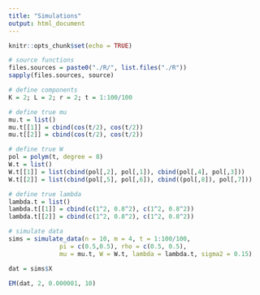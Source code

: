 ```yaml
---
title: "Simulations"
output: html_document
---
```


```r
knitr::opts_chunk$set(echo = TRUE)

# source functions
files.sources = paste0("./R/", list.files("./R"))
sapply(files.sources, source)

```


```r
# define components
K = 2; L = 2; r = 2; t = 1:100/100

# define true mu
mu.t = list()
mu.t[[1]] = cbind(cos(t/2), cos(t/2))
mu.t[[2]] = cbind(cos(t/2), cos(t/2))

# define true W
pol = polym(t, degree = 8)
W.t = list()
W.t[[1]] = list(cbind(pol[,2], pol[,1]), cbind(pol[,4], pol[,3]))
W.t[[2]] = list(cbind(pol[,5], pol[,6]), cbind((pol[,8]), pol[,7]))

# define true lambda
lambda.t = list()
lambda.t[[1]] = cbind(c(1^2, 0.8^2), c(1^2, 0.8^2))
lambda.t[[2]] = cbind(c(1^2, 0.8^2), c(1^2, 0.8^2))

# simulate data
sims = simulate_data(n = 10, m = 4, t = 1:100/100, 
              pi = c(0.5,0.5), rho = c(0.5, 0.5), 
              mu = mu.t, W = W.t, lambda = lambda.t, sigma2 = 0.15)

dat = sims$X

EM(dat, 2, 0.000001, 10)
```


